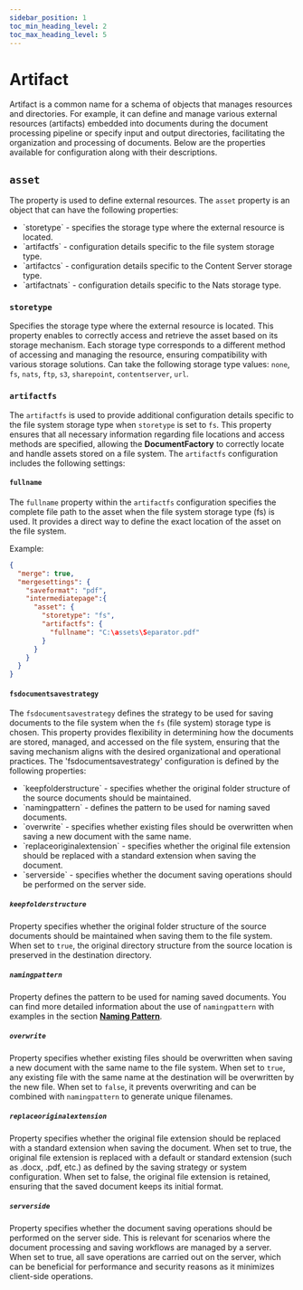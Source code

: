 ```yaml
---
sidebar_position: 1
toc_min_heading_level: 2
toc_max_heading_level: 5
---
```



# Artifact
Artifact is a common name for a schema of objects that manages resources and directories. For example, it can define
and manage various external resources (artifacts) embedded into documents during the document processing pipeline
or specify input and output directories, facilitating the organization and processing of documents.
Below are the properties available for configuration along with their descriptions.

## `asset`

The property is used to define external resources. The `asset` property is an object that can have
the following properties:

- <Link to="#storetype">`storetype`</Link> - specifies the storage type where the external resource is located.
- <Link to="#artifactfs">`artifactfs`</Link> - configuration details specific to the file system storage type.
- <Link to="#artifactcs">`artifactcs`</Link> - configuration details specific to the Content Server storage type.
- <Link to="#artifactnats">`artifactnats`</Link> - configuration details specific to the Nats storage type.

### `storetype`

Specifies the storage type where the external resource is located. This property enables to correctly
access and retrieve the asset based on its storage mechanism. Each storage type corresponds to a different method
of accessing and managing the resource, ensuring compatibility with various storage solutions.
Can take the following storage type values: `none`, `fs`, `nats`, `ftp`, `s3`, `sharepoint`, `contentserver`, `url`.

### `artifactfs`

The `artifactfs` is used to provide additional configuration details specific to the file system storage type
when <Link to="#storetype">`storetype`</Link> is set to `fs`. This property ensures that all necessary information
regarding file locations and access methods are specified, allowing the **DocumentFactory** to correctly locate and handle
assets stored on a file system.
The `artifactfs` configuration includes the following settings:

#### `fullname`

The `fullname` property within the `artifactfs` configuration specifies the complete file path to the asset when
the file system storage type (fs) is used. It provides a direct way to define the exact location of the asset
on the file system.

Example:
```json title="pipeline.json"
{
  "merge": true,
  "mergesettings": {
    "saveformat": "pdf",
    "intermediatepage":{
      "asset": {
        "storetype": "fs",
        "artifactfs": {
          "fullname": "C:\assets\Separator.pdf"
        }
      }
    }
  }
}
```

#### `fsdocumentsavestrategy`

The `fsdocumentsavestrategy` defines the strategy to be used for saving documents to the file system when
the `fs` (file system) storage type is chosen. This property provides flexibility in determining how the documents
are stored, managed, and accessed on the file system, ensuring that the saving mechanism aligns with the desired
organizational and operational practices.
The 'fsdocumentsavestrategy' configuration is defined by the following properties:

 - <Link to="#storetype">`keepfolderstructure`</Link> - specifies whether the original folder structure of the source documents should be maintained.
 - <Link to="#storetype">`namingpattern`</Link> - defines the pattern to be used for naming saved documents.
 - <Link to="#storetype">`overwrite`</Link> - specifies whether existing files should be overwritten when saving a new document with the same name.
 - <Link to="#storetype">`replaceoriginalextension`</Link> - specifies whether the original file extension should be replaced with a standard
    extension when saving the document.
 - <Link to="#storetype">`serverside`</Link> - specifies whether the document saving operations should be performed on the server side.

##### `keepfolderstructure`

Property specifies whether the original folder structure of the source documents should be maintained
when saving them to the file system. When set to `true`, the original directory structure from the source location is
preserved in the destination directory.

##### `namingpattern`

Property defines the pattern to be used for naming saved documents. You can find more detailed information about the use
of `namingpattern` with examples in the section [**Naming Pattern**](docs/references/namingpattern.mdx).

##### `overwrite`

Property specifies whether existing files should be overwritten when saving a new document with the same name
to the file system. When set to `true`, any existing file with the same name at the destination will be overwritten
by the new file. When set to `false`, it prevents overwriting and can be combined with `namingpattern` to generate
unique filenames.

##### `replaceoriginalextension`

Property specifies whether the original file extension should be replaced with a standard
extension when saving the document. When set to true, the original file extension is replaced with a default or
standard extension (such as .docx, .pdf, etc.) as defined by the saving strategy or system configuration.
When set to false, the original file extension is retained, ensuring that the saved document keeps its initial format.

##### `serverside`

Property specifies whether the document saving operations should be performed on the server side.
This is relevant for scenarios where the document processing and saving workflows are managed by a server.
When set to true, all save operations are carried out on the server, which can be beneficial for performance
and security reasons as it minimizes client-side operations.

